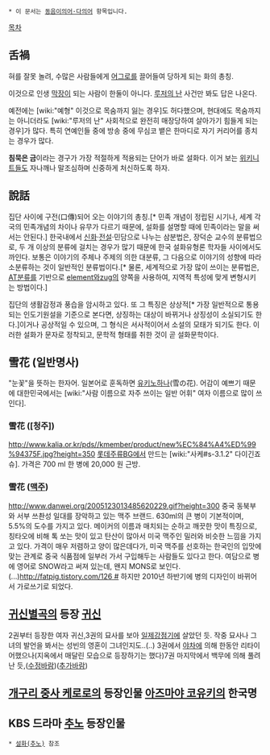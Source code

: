  * 이 문서는 [[동음이의어·다의어]] 항목입니다.

[[목차]]
== 舌禍 ==
혀를 잘못 놀려, 수많은 사람들에게 [[어그로]]를 끌어들여 당하게 되는 화의 총칭. 

이것으로 인생 [[막장]]이 되는 사람이 한둘이 아니다. [[루저의 난]] 사건만 봐도 답은 나온다.

예전에는 [wiki:"예형" 이것으로 목숨까지 잃는 경우]도 허다했으며, 현대에도 목숨까지는 아니더라도 [wiki:"루저의 난" 사회적으로 완전히 매장당하여 살아가기 힘들게 되는 경우]가 많다. 특히 연예인들 중에 방송 중에 무심코 뱉은 한마디로 자기 커리어를 종치는 경우가 많다.

'''침묵은 금'''이라는 경구가 가장 적절하게 적용되는 단어가 바로 설화다. 이거 보는 [[위키니트]]들도 자나깨나 말조심하며 신중하게 처신하도록 하자.

== 說話 ==
집단 사이에 구전(口傳)되어 오는 이야기의 총칭.[* 민족 개념이 정립된 시기나, 세계 각국의 민족개념의 차이나 유무가 다르기 때문에, 설화를 설명할 때에 민족이라는 말을 써서는 안된다.]
한국내에서 [[신화]]·[[전설]]·민담으로 나누는 삼분법은, 장덕순 교수의 분류법으로, 두 개 이상의 분류에 걸치는 경우가 많기 때문에 한국 설화유형론 학자들 사이에서도 까인다. 보통은 이야기의 주체나 주제의 의한 대분류, 그 다음으로 이야기의 성향에 따라 소분류하는 것이 일반적인 분류법이다.[* 물론, 세계적으로 가장 많이 쓰이는 분류법은, [[AT분류]]를 기반으로 [[element]]와[[zug]]의 양쪽을 사용하여, 지역적 특성에 맞게 변형시키는 방법이다.]

집단의 생활감정과 풍습을 암시하고 있다. 또 그 특징은 상상적[* 가장 일반적으로 통용되는 인도기원설을 기준으로 본다면, 상징하는 대상이 바뀌거나 상징성이 소실되기도 한다.]이거나 공상적일 수 있으며, 그 형식은 서사적이어서 소설의 모태가 되기도 한다. 이러한 설화가 문자로 정착되고, 문학적 형태를 취한 것이 곧 설화문학이다.



== 雪花 (일반명사) ==
"눈꽃"을 뜻하는 한자어. 일본어로 훈독하면 [[유키노하나]](雪の花). 어감이 예쁘기 때문에 대한민국에서는 [wiki:"사람 이름으로 자주 쓰이는 일반 어휘" 여자 이름으로 많이 쓰인다].

=== 雪花 ([청주]) ===
http://www.kalia.or.kr/pds//kmember/product/new%EC%84%A4%ED%99%94375F.jpg?height=350
[[롯데주류BG]]에서 만드는 [wiki:"사케#s-3.1.2" 다이긴죠슈]. 가격은 700 ml 한 병에 20,000 원 근방.

=== 雪花 ([[맥주]]) ===
http://www.danwei.org/2005123013485620229.gif?height=300
중국 동북부와 서부 쓰촨성 일대를 장악하고 있는 맥주 브랜드. 630ml의 큰 병이 기본적이며, 5.5%의 도수를 가지고 있다. 메이커의 이름과 매치되는 순하고 깨끗한 맛이 특징으로, 칭타오에 비해 톡 쏘는 맛이 있고 탄산이 많아서 미국 맥주인 밀러와 비슷한 느낌을 가지고 있다. 가격이 매우 저렴하고 양이 많은데다가, 미국 맥주를 선호하는 한국인의 입맛에 맞는 관계로 중국 식품점에 일부러 가서 구입해두는 사람들도 있다고 한다. 여담으로 병에 영어로 SNOW라고 써져 있는데, 왠지 MONS로 보인다.(...)[[http://fatpig.tistory.com/126 #]] 하지만 2010년 하반기에 병의 디자인이 바뀌어서 가로쓰기로 되었다.

== [[귀신별곡]]의 등장 [[귀신]] ==
2권부터 등장한 여자 귀신,3권의 묘사를 보아 [[일제강점기]]에 살았던 듯.
작중 묘사나 그녀의 발언을 봐서는 성빈의 영혼이 그녀인지도..(..)
3권에서 [[야차]]에 의해 한동안 리타이어했으나(지옥에서 매달린 모습으로 등장하기는 했다)7권 마지막에서 백무에 의해 풀려난 듯,([[수정바람]])([[추가바람]])

== [[개구리 중사 케로로]]의 등장인물 [[아즈마야 코유키]]의 한국명 ==

== KBS 드라마 [[추노]] 등장인물 ==
 * [[설화(추노)]] 참조
